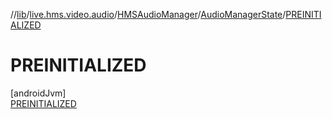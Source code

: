 //[lib](../../../../../index)/[live.hms.video.audio](../../../index)/[HMSAudioManager](../../index)/[AudioManagerState](../index)/[PREINITIALIZED](index)

# PREINITIALIZED

[androidJvm]\
[PREINITIALIZED](index)
